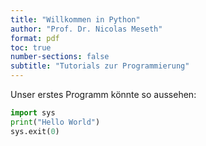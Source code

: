 ```yaml
---
title: "Willkommen in Python"
author: "Prof. Dr. Nicolas Meseth"
format: pdf
toc: true
number-sections: false
subtitle: "Tutorials zur Programmierung"
---
```


Unser erstes Programm könnte so aussehen:

```python
import sys
print("Hello World")
sys.exit(0)
```

